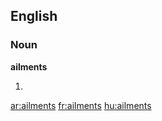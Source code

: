 ==English==
===Noun===
'''ailments'''

#{{plural of|[[ailment]]}}

[[ar:ailments]]
[[fr:ailments]]
[[hu:ailments]]